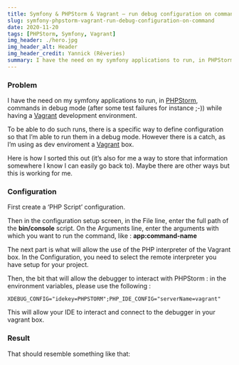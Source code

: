 ```yaml
---
title: Symfony & PHPStorm & Vagrant – run debug configuration on command
slug: symfony-phpstorm-vagrant-run-debug-configuration-on-command
date: 2020-11-20
tags: [PHPStorm, Symfony, Vagrant]
img_header: ./hero.jpg
img_header_alt: Header
img_header_credit: Yannick (Rêveries)
summary: I have the need on my symfony applications to run, in PHPStorm, commands in debug mode (after some test failures for instance ;-)) while having a Vagrant development environment.
---
```


### Problem

I have the need on my symfony applications to run, in [PHPStorm](https://www.jetbrains.com/phpstorm/), commands in debug mode (after some test failures for instance ;-)) while having a [Vagrant](https://www.vagrantup.com/) development environment.

To be able to do such runs, there is a specific way to define configuration so that I’m able to run them in a debug mode. However there is a catch, as I’m using as dev enviroment a [Vagrant](https://www.vagrantup.com/) box.

Here is how I sorted this out (it’s also for me a way to store that information somewhere I know I can easily go back to). Maybe there are other ways but this is working for me.

### Configuration

First create a ‘PHP Script’ configuration.

Then in the configuration setup screen, in the File line, enter the full path of the **bin/console** script.
On the Arguments line, enter the arguments with which you want to run the command, like : **app:command-name**

The next part is what will allow the use of the PHP interpreter of the Vagrant box. In the Configuration, you need to select the remote interpreter you have setup for your project.

Then, the bit that will allow the debugger to interact with PHPStorm : in the environment variables, please use the following :

```
XDEBUG_CONFIG="idekey=PHPSTORM";PHP_IDE_CONFIG="serverName=vagrant"
```

This will allow your IDE to interact and connect to the debugger in your vagrant box.

### Result

That should resemble something like that:
<BlogImage src="2020/symfony-phpstorm-vagrant-run-debug-configuration-on-command/screenshot_1.png" alt="PHPStorm configuration" />

